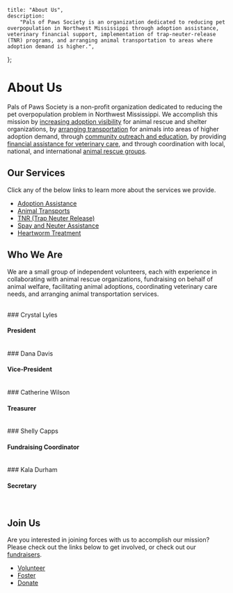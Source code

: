 
	title: "About Us",
	description:
		"Pals of Paws Society is an organization dedicated to reducing pet overpopulation in Northwest Mississippi through adoption assistance, veterinary financial support, implementation of trap-neuter-release (TNR) programs, and arranging animal transportation to areas where adoption demand is higher.",
};


# About Us

Pals of Paws Society is a non-profit organization dedicated to reducing the pet overpopulation problem in Northwest Mississippi. We accomplish this mission by [increasing adoption visibility](/about/adoption) for animal rescue and shelter organizations, by [arranging transportation](/about/transports) for animals into areas of higher adoption demand, through [community outreach and education](/fundraisers), by providing [financial assistance for veterinary care](/about/spayneuter), and through coordination with local, national, and international [animal rescue groups](/partners).

## Our Services

Click any of the below links to learn more about the services we provide.

- [Adoption Assistance](/about/adoption)
- [Animal Transports](/about/transports)
- [TNR (Trap Neuter Release)](/about/tnr)
- [Spay and Neuter Assistance](/about/spayneuter)
- [Heartworm Treatment](/about/heartworms)

## Who We Are

We are a small group of independent volunteers, each with experience in collaborating with animal rescue organizations, fundraising on behalf of animal welfare, facilitating animal adoptions, coordinating veterinary care needs, and arranging animal transportation services.

<br />
### Crystal Lyles

#### President

<br />
### Dana Davis

#### Vice-President

<br />
### Catherine Wilson

#### Treasurer

<br />
### Shelly Capps

#### Fundraising Coordinator

<br />
### Kala Durham

#### Secretary

<br />

## Join Us

Are you interested in joining forces with us to accomplish our mission? Please check out the links below to get involved, or check out our [fundraisers](/fundraisers).

- [Volunteer](/volunteer)
- [Foster](/volunteer)
- [Donate](/donate)
